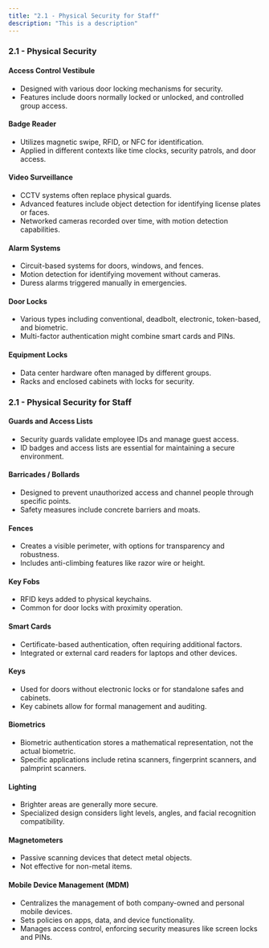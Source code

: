 ```yaml
---
title: "2.1 - Physical Security for Staff"
description: "This is a description"
---
```

### 2.1 - Physical Security

#### Access Control Vestibule

- Designed with various door locking mechanisms for security.
- Features include doors normally locked or unlocked, and controlled group access.

#### Badge Reader

- Utilizes magnetic swipe, RFID, or NFC for identification.
- Applied in different contexts like time clocks, security patrols, and door access.

#### Video Surveillance

- CCTV systems often replace physical guards.
- Advanced features include object detection for identifying license plates or faces.
- Networked cameras recorded over time, with motion detection capabilities.

#### Alarm Systems

- Circuit-based systems for doors, windows, and fences.
- Motion detection for identifying movement without cameras.
- Duress alarms triggered manually in emergencies.

#### Door Locks

- Various types including conventional, deadbolt, electronic, token-based, and biometric.
- Multi-factor authentication might combine smart cards and PINs.

#### Equipment Locks

- Data center hardware often managed by different groups.
- Racks and enclosed cabinets with locks for security.

### 2.1 - Physical Security for Staff

#### Guards and Access Lists

- Security guards validate employee IDs and manage guest access.
- ID badges and access lists are essential for maintaining a secure environment.

#### Barricades / Bollards

- Designed to prevent unauthorized access and channel people through specific points.
- Safety measures include concrete barriers and moats.

#### Fences

- Creates a visible perimeter, with options for transparency and robustness.
- Includes anti-climbing features like razor wire or height.

#### Key Fobs

- RFID keys added to physical keychains.
- Common for door locks with proximity operation.

#### Smart Cards

- Certificate-based authentication, often requiring additional factors.
- Integrated or external card readers for laptops and other devices.

#### Keys

- Used for doors without electronic locks or for standalone safes and cabinets.
- Key cabinets allow for formal management and auditing.

#### Biometrics

- Biometric authentication stores a mathematical representation, not the actual biometric.
- Specific applications include retina scanners, fingerprint scanners, and palmprint scanners.

#### Lighting

- Brighter areas are generally more secure.
- Specialized design considers light levels, angles, and facial recognition compatibility.

#### Magnetometers

- Passive scanning devices that detect metal objects.
- Not effective for non-metal items.

#### Mobile Device Management (MDM)

- Centralizes the management of both company-owned and personal mobile devices.
- Sets policies on apps, data, and device functionality.
- Manages access control, enforcing security measures like screen locks and PINs.